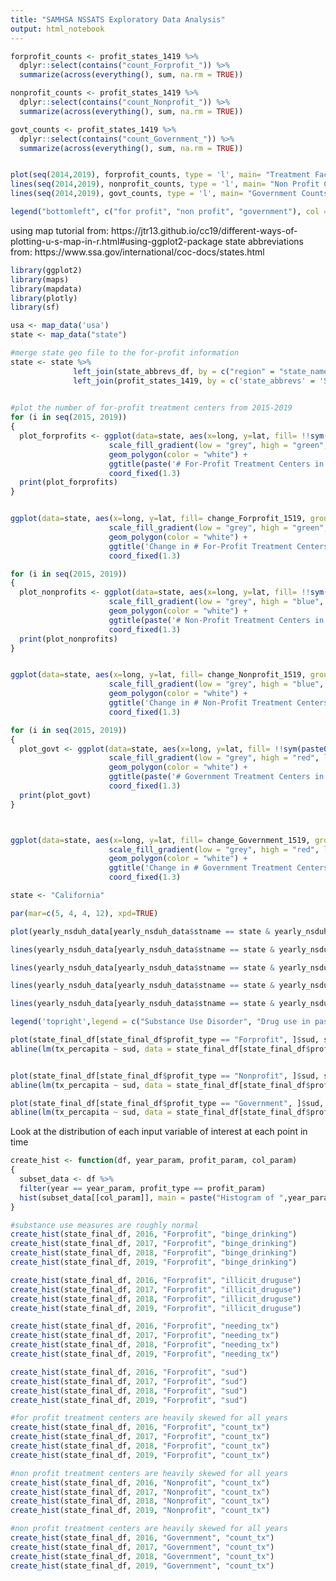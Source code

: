 ```yaml
---
title: "SAMHSA NSSATS Exploratory Data Analysis"
output: html_notebook
---
```


```r
forprofit_counts <- profit_states_1419 %>% 
  dplyr::select(contains("count_Forprofit_")) %>% 
  summarize(across(everything(), sum, na.rm = TRUE))

nonprofit_counts <- profit_states_1419 %>% 
  dplyr::select(contains("count_Nonprofit_")) %>% 
  summarize(across(everything(), sum, na.rm = TRUE))

govt_counts <- profit_states_1419 %>% 
  dplyr::select(contains("count_Government_")) %>% 
  summarize(across(everything(), sum, na.rm = TRUE))


plot(seq(2014,2019), forprofit_counts, type = 'l', main= "Treatment Facility Counts over time", ylim = c(1000, 8000), col = 'blue', xlab = 'Year', ylab = '# Treatment Centers')
lines(seq(2014,2019), nonprofit_counts, type = 'l', main= "Non Profit Counts", col = 'red')
lines(seq(2014,2019), govt_counts, type = 'l', main= "Government Counts", col = 'green')

legend("bottomleft", c("for profit", "non profit", "government"), col = c("blue", "red", "green"), pch ='-', lwd = 2)

```


using map tutorial from: https://jtr13.github.io/cc19/different-ways-of-plotting-u-s-map-in-r.html#using-ggplot2-package
state abbreviations from: https://www.ssa.gov/international/coc-docs/states.html

```r
library(ggplot2)
library(maps)
library(mapdata)
library(plotly)
library(sf)

usa <- map_data('usa')
state <- map_data("state")

#merge state geo file to the for-profit information
state <- state %>% 
              left_join(state_abbrevs_df, by = c("region" = "state_names")) %>% 
              left_join(profit_states_1419, by = c('state_abbrevs' = 'STATE')) 
                                      
```




```r
#plot the number of for-profit treatment centers from 2015-2019
for (i in seq(2015, 2019))
{
  plot_forprofits <- ggplot(data=state, aes(x=long, y=lat, fill= !!sym(paste0("count_Forprofit_", i, sep = "")), group=group)) + 
                      scale_fill_gradient(low = "grey", high = "green", limits = c(0,800)) +
                      geom_polygon(color = "white") + 
                      ggtitle(paste('# For-Profit Treatment Centers in', i)) + 
                      coord_fixed(1.3)
  print(plot_forprofits)
}


ggplot(data=state, aes(x=long, y=lat, fill= change_Forprofit_1519, group=group)) + 
                      scale_fill_gradient(low = "grey", high = "green", limits = c(0,400)) +
                      geom_polygon(color = "white") + 
                      ggtitle('Change in # For-Profit Treatment Centers from 2015 - 2019') + 
                      coord_fixed(1.3)

```


```r
for (i in seq(2015, 2019))
{
  plot_nonprofits <- ggplot(data=state, aes(x=long, y=lat, fill= !!sym(paste0("count_Nonprofit_", i, sep = "")), group=group)) + 
                      scale_fill_gradient(low = "grey", high = "blue", limits = c(0,900)) +
                      geom_polygon(color = "white") + 
                      ggtitle(paste('# Non-Profit Treatment Centers in', i)) + 
                      coord_fixed(1.3)
  print(plot_nonprofits)
}


ggplot(data=state, aes(x=long, y=lat, fill= change_Nonprofit_1519, group=group)) + 
                      scale_fill_gradient(low = "grey", high = "blue", limits = c(0,100)) +
                      geom_polygon(color = "white") + 
                      ggtitle('Change in # Non-Profit Treatment Centers from 2015 - 2019') + 
                      coord_fixed(1.3)
```

```r
for (i in seq(2015, 2019))
{
  plot_govt <- ggplot(data=state, aes(x=long, y=lat, fill= !!sym(paste0("count_Government_", i, sep = "")), group=group)) + 
                      scale_fill_gradient(low = "grey", high = "red", limits = c(0,250)) +
                      geom_polygon(color = "white") + 
                      ggtitle(paste('# Government Treatment Centers in', i)) + 
                      coord_fixed(1.3)
  print(plot_govt)
}



ggplot(data=state, aes(x=long, y=lat, fill= change_Government_1519, group=group)) + 
                      scale_fill_gradient(low = "grey", high = "red", limits = c(0,50)) +
                      geom_polygon(color = "white") + 
                      ggtitle('Change in # Government Treatment Centers from 2015 - 2019') + 
                      coord_fixed(1.3)
```



```r

state <- "California"

par(mar=c(5, 4, 4, 12), xpd=TRUE)

plot(yearly_nsduh_data[yearly_nsduh_data$stname == state & yearly_nsduh_data$outcome == "UDPYILAL", ]$start_year, yearly_nsduh_data[yearly_nsduh_data$stname == state & yearly_nsduh_data$outcome == "UDPYILAL", ]$est_total, type = 'o', ylim= c(0,10000), main = paste(state, "Substance Use Measures Over Time") ,xlab = "year", ylab = "Thousands of People in 2015-18")

lines(yearly_nsduh_data[yearly_nsduh_data$stname == state & yearly_nsduh_data$outcome == "ILLEMMON", ]$start_year, yearly_nsduh_data[yearly_nsduh_data$stname == state & yearly_nsduh_data$outcome == "ILLEMMON", ]$est_total, col = 'blue', type = 'o')

lines(yearly_nsduh_data[yearly_nsduh_data$stname == state & yearly_nsduh_data$outcome == "BNGDRK", ]$start_year, yearly_nsduh_data[yearly_nsduh_data$stname == state & yearly_nsduh_data$outcome == "BNGDRK", ]$est_total, col = 'red', type = 'o')

lines(yearly_nsduh_data[yearly_nsduh_data$stname == state & yearly_nsduh_data$outcome == "TXNPILAL", ]$start_year, yearly_nsduh_data[yearly_nsduh_data$stname == state & yearly_nsduh_data$outcome == "TXNPILAL", ]$est_total, col = 'green', type = 'o')

lines(yearly_nsduh_data[yearly_nsduh_data$stname == state & yearly_nsduh_data$outcome == "PNRNMYR", ]$start_year, yearly_nsduh_data[yearly_nsduh_data$stname == state & yearly_nsduh_data$outcome == "PNRNMYR", ]$est_total, col = 'purple', type = 'o')

legend('topright',legend = c("Substance Use Disorder", "Drug use in past month", "Binge alcohol use", "Needing, not receiving tx", "pain reliever misuse"), col = c("black", "blue", "red", "green", "purple"), lty = 1,  inset=c(-0.5, 0))

```


```r

plot(state_final_df[state_final_df$profit_type == "Forprofit", ]$sud, state_final_df[state_final_df$profit_type == "Forprofit",]$tx_percapita, xlab = "Substance Use Disorder Counts (in thousands)", ylab = "For profit treatment centers per capita")
abline(lm(tx_percapita ~ sud, data = state_final_df[state_final_df$profit_type == "Forprofit", ]))


plot(state_final_df[state_final_df$profit_type == "Nonprofit", ]$sud, state_final_df[state_final_df$profit_type == "Nonprofit",]$tx_percapita, col = "blue", xlab = "Substance Use Disorder counts (in thousands) ", ylab = "Nonprofit treatment centers per capita")
abline(lm(tx_percapita ~ sud, data = state_final_df[state_final_df$profit_type == "Nonprofit", ]))

plot(state_final_df[state_final_df$profit_type == "Government", ]$sud, state_final_df[state_final_df$profit_type == "Government",]$tx_percapita, col = "green", xlab = "Substance Use Disorder counts (in thousands)", ylab = "Government treatment centers per capita")
abline(lm(tx_percapita ~ sud, data = state_final_df[state_final_df$profit_type == "Government", ]))


```



Look at the distribution of each input variable of interest at each point in time
```r

create_hist <- function(df, year_param, profit_param, col_param)
{
  subset_data <- df %>%
  filter(year == year_param, profit_type == profit_param)
  hist(subset_data[[col_param]], main = paste("Histogram of ",year_param, profit_param, col_param), xlab = col_param)
}

```

```r

#substance use measures are roughly normal
create_hist(state_final_df, 2016, "Forprofit", "binge_drinking")
create_hist(state_final_df, 2017, "Forprofit", "binge_drinking")
create_hist(state_final_df, 2018, "Forprofit", "binge_drinking")
create_hist(state_final_df, 2019, "Forprofit", "binge_drinking")

create_hist(state_final_df, 2016, "Forprofit", "illicit_druguse")
create_hist(state_final_df, 2017, "Forprofit", "illicit_druguse")
create_hist(state_final_df, 2018, "Forprofit", "illicit_druguse")
create_hist(state_final_df, 2019, "Forprofit", "illicit_druguse")

create_hist(state_final_df, 2016, "Forprofit", "needing_tx")
create_hist(state_final_df, 2017, "Forprofit", "needing_tx")
create_hist(state_final_df, 2018, "Forprofit", "needing_tx")
create_hist(state_final_df, 2019, "Forprofit", "needing_tx")

create_hist(state_final_df, 2016, "Forprofit", "sud")
create_hist(state_final_df, 2017, "Forprofit", "sud")
create_hist(state_final_df, 2018, "Forprofit", "sud")
create_hist(state_final_df, 2019, "Forprofit", "sud")
```
```r
#for profit treatment centers are heavily skewed for all years
create_hist(state_final_df, 2016, "Forprofit", "count_tx")
create_hist(state_final_df, 2017, "Forprofit", "count_tx")
create_hist(state_final_df, 2018, "Forprofit", "count_tx")
create_hist(state_final_df, 2019, "Forprofit", "count_tx")
```

```r
#non profit treatment centers are heavily skewed for all years
create_hist(state_final_df, 2016, "Nonprofit", "count_tx")
create_hist(state_final_df, 2017, "Nonprofit", "count_tx")
create_hist(state_final_df, 2018, "Nonprofit", "count_tx")
create_hist(state_final_df, 2019, "Nonprofit", "count_tx")
```
```r
#non profit treatment centers are heavily skewed for all years
create_hist(state_final_df, 2016, "Government", "count_tx")
create_hist(state_final_df, 2017, "Government", "count_tx")
create_hist(state_final_df, 2018, "Government", "count_tx")
create_hist(state_final_df, 2019, "Government", "count_tx")
```

